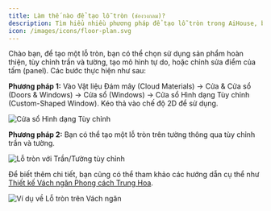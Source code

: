 ```yaml
---
title: Làm thế nào để tạo lỗ tròn (ช่องวงกลม)?
description: Tìm hiểu nhiều phương pháp để tạo lỗ tròn trong AiHouse, bao gồm sử dụng cửa sổ hình dạng tùy chỉnh, trần/tường tùy chỉnh và các kỹ thuật tạo mô hình khác.
icon: /images/icons/floor-plan.svg
---
```


Chào bạn, để tạo một lỗ tròn, bạn có thể chọn sử dụng sản phẩm hoàn thiện, tùy chỉnh trần và tường, tạo mô hình tự do, hoặc chỉnh sửa điểm của tấm (panel). Các bước thực hiện như sau:

**Phương pháp 1:** Vào Vật liệu Đám mây (Cloud Materials) -> Cửa & Cửa sổ (Doors & Windows) -> Cửa sổ (Windows) -> Cửa sổ Hình dạng Tùy chỉnh (Custom-Shaped Window). Kéo thả vào chế độ 2D để sử dụng.

![Cửa sổ Hình dạng Tùy chỉnh](https://ai-study1.3vjia.com/aihouse-web/c7bd7bcd-2d8e-4798-8ae0-6efb337d77ba.png)

**Phương pháp 2:** Bạn có thể tạo một lỗ tròn trên tường thông qua tùy chỉnh trần và tường.

![Lỗ tròn với Trần/Tường tùy chỉnh](https://ai-study1.3vjia.com/aihouse-web/b6c236aa-5028-4f85-9e80-ac62d0b92906.png)

Để biết thêm chi tiết, bạn cũng có thể tham khảo các hướng dẫn cụ thể như [Thiết kế Vách ngăn Phong cách Trung Hoa](https://www.aihouse.com/study/detail/Chinese-Style-Partition-Wall-Design-667).

![Ví dụ về Lỗ tròn trên Vách ngăn](https://static.dingtalk.com/media/lQLPJwGBeWXVZc_NA7PNB2ewjq3nsw3AckQGfrvEIM2rAQ_1895_947.png)
